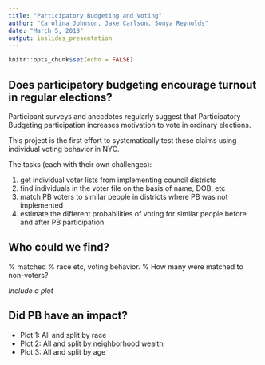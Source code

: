 ```yaml
---
title: "Participatory Budgeting and Voting"
author: "Carolina Johnson, Jake Carlson, Sonya Reynolds"
date: "March 5, 2018"
output: ioslides_presentation
---
```


```r
knitr::opts_chunk$set(echo = FALSE)
```

## Does participatory budgeting encourage turnout in regular elections?

Participant surveys and anecdotes regularly suggest that Participatory Budgeting participation increases motivation to vote in ordinary elections.

This project is the first effort to systematically test these claims using individual voting behavior in NYC.

The tasks (each with their own challenges): 

1) get individual voter lists from implementing council districts 
2) find individuals in the voter file on the basis of name, DOB, etc
3) match PB voters to similar people in districts where PB was not implemented
4) estimate the different probabilities of voting for similar people before and after PB participation

## Who could we find?

% matched
% race etc, voting behavior.
% How many were matched to non-voters?

*Include a plot*

## Did PB have an impact?

* Plot 1: All and split by race
* Plot 2: All and split by neighborhood wealth
* Plot 3: All and split by age
